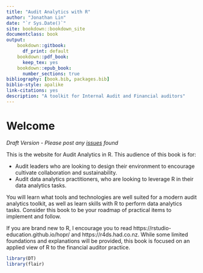 ```yaml
--- 
title: "Audit Analytics with R"
author: "Jonathan Lin"
date: "`r Sys.Date()`"
site: bookdown::bookdown_site
documentclass: book
output:
    bookdown::gitbook:
      df_print: default
    bookdown::pdf_book:
      keep_tex: yes
    bookdown::epub_book:
      number_sections: true
bibliography: [book.bib, packages.bib]
biblio-style: apalike
link-citations: yes
description: "A toolkit for Internal Audit and Financial auditors"
---
```


# Welcome {-}

*Draft Version - Please post any [issues](https://github.com/jonlinca/auditanalytics/issues) found*

This is the website for Audit Analytics in R. This audience of this book is for:

- Audit leaders who are looking to design their environment to encourage cultivate collaboration and sustainability.
- Audit data analytics practitioners, who are looking to leverage R in their data analytics tasks.

You will learn what tools and technologies are well suited for a modern audit analytics toolkit, as well as learn skills with R to perform data analytics tasks. Consider this book to be your roadmap of practical items to implement and follow.

If you are brand new to R, I encourage you to read https://rstudio-education.github.io/hopr/ and https://r4ds.had.co.nz. While some limited foundations and explanations will be provided, this book is focused on an applied view of R to the financial auditor practice.

```r
library(DT)
library(flair)
```